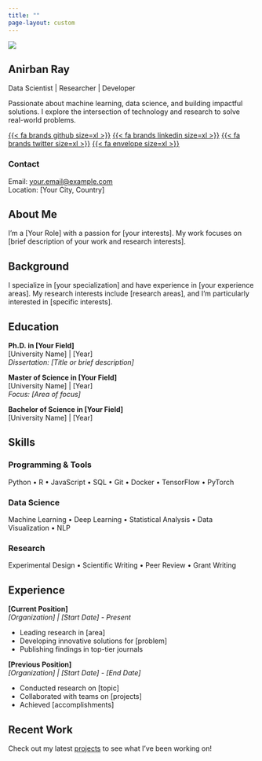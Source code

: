 ```yaml
---
title: ""
page-layout: custom
---
```


::: {.sidebar-container}
![](images/IMG_2497.jpg){.sidebar-image}

<h2 class="sidebar-name">Anirban Ray</h2>
<p class="sidebar-title">Data Scientist | Researcher | Developer</p>

<div class="sidebar-bio">
Passionate about machine learning, data science, and building impactful solutions. I explore the intersection of technology and research to solve real-world problems.
</div>

<div class="sidebar-social">
[{{< fa brands github size=xl >}}](https://github.com/rayanirban)
[{{< fa brands linkedin size=xl >}}](https://linkedin.com/in/yourprofile)
[{{< fa brands twitter size=xl >}}](https://twitter.com/yourhandle)
[{{< fa envelope size=xl >}}](mailto:your.email@example.com)
</div>

<div class="sidebar-contact">
### Contact
Email: [your.email@example.com](mailto:your.email@example.com)  
Location: [Your City, Country]
</div>
:::

::: {.main-content}

# About Me

I'm a [Your Role] with a passion for [your interests]. My work focuses on [brief description of your work and research interests].

## Background

I specialize in [your specialization] and have experience in [your experience areas]. My research interests include [research areas], and I'm particularly interested in [specific interests].

## Education

**Ph.D. in [Your Field]**  
[University Name] | [Year]  
*Dissertation: [Title or brief description]*

**Master of Science in [Your Field]**  
[University Name] | [Year]  
*Focus: [Area of focus]*

**Bachelor of Science in [Your Field]**  
[University Name] | [Year]

## Skills

### Programming & Tools
Python • R • JavaScript • SQL • Git • Docker • TensorFlow • PyTorch

### Data Science
Machine Learning • Deep Learning • Statistical Analysis • Data Visualization • NLP

### Research
Experimental Design • Scientific Writing • Peer Review • Grant Writing

## Experience

**[Current Position]**  
*[Organization] | [Start Date] - Present*

- Leading research in [area]
- Developing innovative solutions for [problem]
- Publishing findings in top-tier journals

**[Previous Position]**  
*[Organization] | [Start Date] - [End Date]*

- Conducted research on [topic]
- Collaborated with teams on [projects]
- Achieved [accomplishments]

## Recent Work

Check out my latest [projects](projects.qmd) to see what I've been working on!

:::
